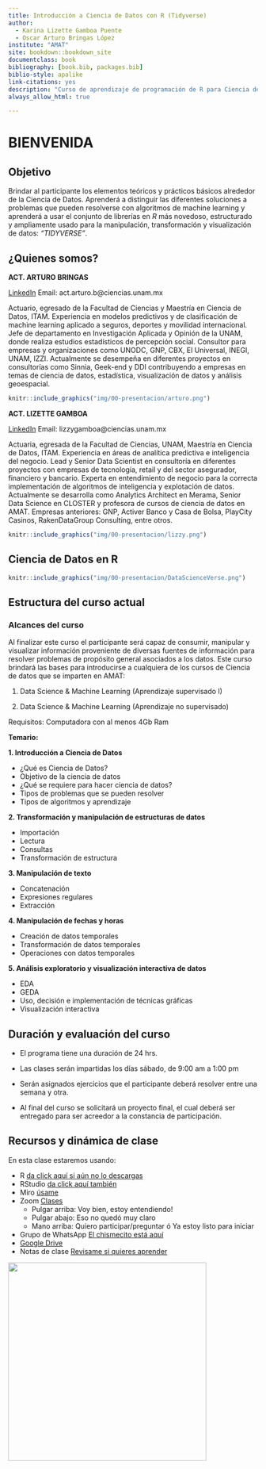```yaml
--- 
title: Introducción a Ciencia de Datos con R (Tidyverse)
author:
  - Karina Lizette Gamboa Puente
  - Oscar Arturo Bringas López
institute: "AMAT"
site: bookdown::bookdown_site
documentclass: book
bibliography: [book.bib, packages.bib]
biblio-style: apalike
link-citations: yes
description: "Curso de aprendizaje de programación de R para Ciencia de Datos con Tidyverse"
always_allow_html: true

---
```



# BIENVENIDA 

## Objetivo

Brindar al participante los elementos teóricos y prácticos básicos alrededor de la Ciencia de Datos. Aprenderá a distinguir las diferentes soluciones a problemas que pueden resolverse con algoritmos de machine learning y aprenderá a usar el conjunto de librerías en *R* más novedoso, estructurado y ampliamente usado para la manipulación, transformación y visualización de datos: *"TIDYVERSE"*. 


## ¿Quienes somos? 

**ACT. ARTURO BRINGAS** 

[LinkedIn](https://www.linkedin.com/in/arturo-bringas/)
Email: act.arturo.b@ciencias.unam.mx

Actuario, egresado de la Facultad de Ciencias y Maestría en Ciencia de Datos, ITAM. 
Experiencia en modelos predictivos y de clasificación de machine learning aplicado a seguros, deportes y movilidad internacional. Jefe de departamento en Investigación Aplicada y Opinión de la UNAM, donde realiza estudios estadísticos de percepción social. Consultor para empresas y organizaciones como UNODC, GNP, CBX, El Universal, INEGI, UNAM, IZZI. Actualmente se desempeña en diferentes proyectos en consultorías como Sinnia, Geek-end y DDI contribuyendo a empresas en temas de ciencia de datos, estadística, visualización de datos y análisis geoespacial.


```r
knitr::include_graphics("img/00-presentacion/arturo.png")
```


**ACT. LIZETTE GAMBOA** 

[LinkedIn](https://www.linkedin.com/in/kalizzygam/)
Email: lizzygamboa@ciencias.unam.mx

Actuaria, egresada de la Facultad de Ciencias, UNAM, Maestría en Ciencia de Datos, ITAM. Experiencia en áreas de analítica predictiva e inteligencia del negocio. Lead y Senior Data Scientist en consultoría en diferentes proyectos con empresas de tecnología, retail y del sector asegurador, financiero y bancario. Experta en entendimiento de negocio para la correcta implementación de algoritmos de inteligencia y explotación de datos. Actualmente se desarrolla como Analytics Architect en Merama, Senior Data Science en CLOSTER y profesora de cursos de ciencia de datos en AMAT.
Empresas anteriores: GNP, Activer Banco y Casa de Bolsa, PlayCity Casinos, RakenDataGroup Consulting, entre otros.

```r
knitr::include_graphics("img/00-presentacion/lizzy.png")
```

## Ciencia de Datos en R

```r
knitr::include_graphics("img/00-presentacion/DataScienceVerse.png")
```
 


## Estructura del curso actual

### Alcances del curso

Al finalizar este curso el participante será capaz de consumir, manipular y visualizar información proveniente de diversas fuentes de información para resolver problemas de propósito general asociados a los datos. Este curso brindará las bases para introducirse a cualquiera de los cursos de Ciencia de datos que se imparten en AMAT: 

1. Data Science & Machine Learning (Aprendizaje supervisado I)

2. Data Science & Machine Learning (Aprendizaje no supervisado)

Requisitos: Computadora con al menos 4Gb Ram 

**Temario:**

**1. Introducción a Ciencia de Datos**

* ¿Qué es Ciencia de Datos?
* Objetivo de la ciencia de datos
* ¿Qué se requiere para hacer ciencia de datos?
* Tipos de problemas que se pueden resolver 
* Tipos de algoritmos y aprendizaje


**2. Transformación y manipulación de estructuras de datos**

* Importación
* Lectura 
* Consultas 
* Transformación de estructura


**3. Manipulación de texto**

* Concatenación
* Expresiones regulares
* Extracción


**4.  Manipulación de fechas y horas**

* Creación de datos temporales
* Transformación de datos temporales
* Operaciones con datos temporales


**5. Análisis exploratorio y visualización interactiva de datos**

* EDA
* GEDA
* Uso, decisión e implementación de técnicas gráficas
* Visualización interactiva

## Duración y evaluación del curso

* El programa tiene una duración de 24 hrs.

* Las clases serán impartidas los días sábado, de 9:00 am a 1:00 pm 

* Serán asignados ejercicios que el participante deberá resolver entre una semana y otra.

* Al final del curso se solicitará un proyecto final, el cual deberá ser entregado para ser acreedor a la constancia de participación.


## Recursos y dinámica de clase

En esta clase estaremos usando: 

* R [da click aquí si aún no lo descargas](https://cran.r-project.org/)
* RStudio [da click aquí también](https://www.rstudio.com/products/rstudio/download/)
* Miro [úsame](https://miro.com/welcomeonboard/WXJiSGtOUnE4Mm1EQnJaQWxIR2R6RGxPaVo5eXQ3bG1SMHNWSkVIZ09YQ3JlTHRma1dYcFJzbm9wZ05OVmxVMXwzMDc0NDU3MzU1MzI0OTQwMDI5?invite_link_id=632956861297)
* Zoom [Clases](https://us02web.zoom.us/j/5155440751?pwd=YzJCOGF0VnlZdlZlS0Fpc3MvZEhadz09)
  - Pulgar arriba: Voy bien, estoy entendiendo! 
  - Pulgar abajo: Eso no quedó muy claro
  - Mano arriba: Quiero participar/preguntar ó Ya estoy listo para iniciar 
* Grupo de WhatsApp [El chismecito está aquí](https://chat.whatsapp.com/CNv5RxZb7FnLbzUFHGtYMG)
* [Google Drive](https://drive.google.com/drive/u/1/folders/16aKNbkhYfF-x6R2oh4RswSQOXN62UQX3)
* Notas de clase [Revisame si quieres aprender](KaLizzyGam.github.io/index.html) 


 






<div class="watermark"><img src="img/header.png" width="400"></div>


















